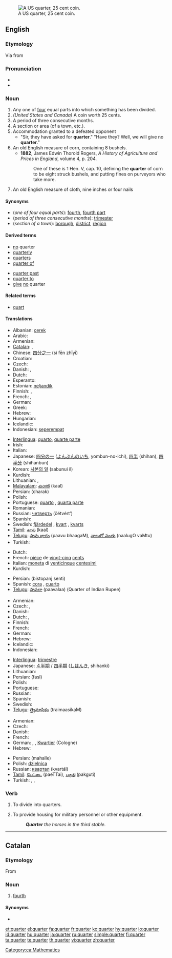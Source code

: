 [[File:1999 Obverse Proof.png|thumb|A US quarter, 25 cent coin.]]
==English==

===Etymology===
Via {{etyl|fr}} from {{etyl|la}} {{term|quartus|lang=la}}

===Pronunciation===
* {{audio|en-us-quarter.ogg|Audio (US)}}
* {{rhymes|ɔː(r)tə(r)}}

===Noun===
{{en-noun}}

# Any one of [[four]] equal parts into which something has been divided.
# ''(United States and Canada)'' A coin worth 25 cents.
# A period of three consecutive months.
# A section or area (of a town, etc.).
# Accommodation granted to a defeated opponent
#* "Sir, they have asked for '''quarter'''." "Have they? Well, we will give no '''quarter'''."
# An old English measure of corn, containing 8 bushels.
#* '''1882''', James Edwin Thorold Rogers, ''A History of Agriculture and Prices in England'', volume 4, p. 204.
#*: One of these is 1 Hen. V, cap. 10, defining the '''quarter''' of corn to be eight struck bushels, and putting fines on purveyors who take more.
# An old English measure of cloth, nine inches or four nails

====Synonyms====
* (''one of four equal parts''): [[fourth]], [[fourth part]]
* (''period of three consecutive months''): [[trimester]]
* (''section of a town''): [[borough]], [[district]], [[region]]

====Derived terms====
{{rel-top|terms derived from quarter (noun)}}
* [[no]] quarter
* [[quarterly]]
* [[quarters]]
* [[quarter of]]
{{rel-mid}}
* [[quarter past]]
* [[quarter to]]
* [[give]] [[no]] quarter
{{rel-bottom}}

====Related terms====
* [[quart]]

====Translations====
{{trans-top|one of four equal parts}}
* Albanian: [[çerek]]
* Arabic: {{Arab|[[ربع]]}} {{IPAchar|(rúbʕ)}} {{m}}
* Armenian: {{t|hy|քառորդ|sc=Armn|tr=k'aṙord}}
* [[Catalan]]: {{t-|ca|quart|m}}, {{t-|ca|quarter|m}}
* Chinese: [[四分之一]] (sì fēn zhīyī)
* Croatian: {{t-|hr|četvrt}}
* Czech: {{t+|cs|čtvrt}}
* Danish: {{t-|da|fjerdedel|c}}, {{t-|da|kvart|c}}
* Dutch: {{t+|nl|kwart}}
* Esperanto: {{t-|eo|kvarono|xs=Esperanto}}
* Estonian: [[neljandik]]
* Finnish: {{t-|fi|neljännes}}, {{t-|fi|neljäsosa}}
* French: {{t+|fr|quart|m}}, {{t+|fr|quartier}}
* German: {{t+|de|Viertel|n}}
* Greek: {{t+|el|τέταρτο|n|sc=Grek}}
* Hebrew: {{t+|he|רבע|m|sc=Hebr}}
* Hungarian: {{t+|hu|negyed}}
* Icelandic: {{t-|is|fjórðungur}}
* Indonesian: [[seperempat]]
{{trans-mid}}
* [[Interlingua]]: [[quarto]], [[quarte parte]]
* Irish: {{t-|ga|ceathrú|f|xs=Irish}}
* Italian: {{t+|it|quarto|m}}
* Japanese: [[四分の一]] ([[よんぶんのいち]], yombun-no-ichi), [[四半]] (shihan), [[四半分]] (shihanbun)
* Korean: [[사본의 일]] (sabunui il)
* Kurdish: {{t+|ku|چاره‌ک|sc=ku-Arab}}
* Lithuanian: {{t+|lt|ketvirtadalis|m|xs=Lithuanian}}, {{t+|lt|ketvirtis|m|xs=Lithuanian}}
* [[Malayalam]]: [[കാല്‍]] (kaal)
* Persian: {{fa-Arab|[[چارک]]}} (charak)
* Polish: {{t+|pl|ćwierć}}
* Portuguese: [[quarto]] {{m}}, [[quarta parte]] {{f}}
* Romanian: {{t-|ro|sfert}}
* Russian: [[четверть]] (čétvért’) {{f}}
* Spanish: {{t+|es|cuarto|m}}
* Swedish: [[fjärdedel]] {{c}}, [[kvart]] {{c}}, [[kvarts]] {{c}}
* [[Tamil]]: [[கால்]] (kaal)
* [[Telugu]]: [[పావు భాగం]] (paavu bhaagaM), [[నాలుగో వంతు]] (naalugO vaMtu)
* Turkish: {{t+|tr|çeyrek}}
{{trans-bottom}}

{{trans-top|coin worth 25 cents}}
* Dutch: {{t+|nl|kwartje}}
* French: [[pièce]] de [[vingt-cinq]] [[cent]]s {{f}}
* Italian: [[moneta]] di [[venticinque]] [[centesimi]]
* Kurdish: {{ku-Arab|[[بیستوپێنج سه‌نت]]}}
{{trans-mid}}
* Persian: {{fa-Arab|[[بیست و پنج سنتی]]}} (bistopanj senti)
* Spanish: [[cora]] {{f}} {{italbrac|El Salvador}}, [[cuarto]] {{italbrac|Panama}}
* [[Telugu]]: [[పావలా]] (paavalaa) (Quarter of Indian Rupee)
{{trans-bottom}}

{{trans-top|period of three months}}
* Armenian: {{t|hy|քառորդ|sc=Armn|tr=k'aṙord}}
* Czech: {{t-|cs|čtvrtletí|n}}, {{t-|cs|kvartál|m}}
* Danish: {{t-|da|kvartal|n}}
* Dutch: {{t+|nl|kwartaal}}, {{t+|nl|trimester}}
* Finnish: {{t-|fi|neljännesvuosi}}
* French: {{t+|fr|trimestre|m}}
* German: {{t+|de|Quartal|n}}
* Hebrew: {{t-|he|רבעון|m|sc=Hebr}}
* Icelandic: {{t-|is|fjórðungur}}
* Indonesian: {{t+|id|kuartal|xs=Indonesian}}
{{trans-mid}}
* [[Interlingua]]: [[trimestre#Interlingua|trimestre]]
* Japanese: [[４半期]] / [[四半期]] ([[しはんき]], shihanki)
* Lithuanian: {{t+|lt|ketvirtis|m|xs=Lithuanian}}
* Persian: {{fa-Arab|[[فصل]]}} (fasl)
* Polish: {{t+|pl|kwartał|m}}
* Portuguese: {{t+|pt|trimestre|m}}
* Russian: {{t+|ru|квартал|m|tr=kvartál|sc=Cyrl}}
* Spanish: {{t-|es|trimestre|m}}
* Swedish: {{t-|sv|kvartal|n}}
* [[Telugu]]: [[త్రైమాసికం]] (traimaasikaM)
{{trans-bottom}}

{{trans-top|section of a town}}
* Armenian: {{t|hy|թաղամաս|sc=Armn|tr=t'aġamas}}
* Czech: {{t+|cs|čtvrť|f}}
* Danish: {{t-|da|kvarter|n}}
* French: {{t+|fr|quartier|m}}
* German: {{t+|de|Stadtteil|m}}, {{t+|de|Viertel|n}}, [[Kwartier]] (Cologne)
* Hebrew: {{t+|he|רובע|m|sc=Hebr}}
{{trans-mid}}
* Persian: {{fa-Arab|[[محله]]}} (mahalle)
* Polish: [[dzielnica]] {{f}}
* Russian: [[квартал]] (kvartál) {{m}}
* [[Tamil]]: [[பேட்டை]] (paeTTai), [[பகுதி]] (pakguti)
* Turkish: {{t+|tr|semt}}, {{t+|tr|mahalle}}, {{t+|tr|civar}}
{{trans-bottom}}

===Verb===
{{en-verb}}

# {{transitive}} To divide into quarters.
# {{transitive}} To provide housing for military personnel or other equipment.
#: '''''Quarter''' the horses in the third stable.''

----

==Catalan==

===Etymology===
From {{etyl|la|ca}} {{term|quartus|lang=la}}

===Noun===
{{ca-noun|m}}

# [[fourth]]

====Synonyms====
* {{l|ca|quart}}

[[Category:ca:Mathematics]]

[[et:quarter]]
[[el:quarter]]
[[fa:quarter]]
[[fr:quarter]]
[[ko:quarter]]
[[hy:quarter]]
[[io:quarter]]
[[id:quarter]]
[[hu:quarter]]
[[ja:quarter]]
[[ru:quarter]]
[[simple:quarter]]
[[fi:quarter]]
[[ta:quarter]]
[[te:quarter]]
[[th:quarter]]
[[vi:quarter]]
[[zh:quarter]]